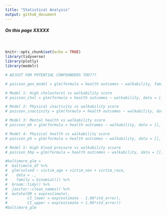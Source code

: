 ```yaml
---
title: "Statistical Analysis"
output: github_document
---
```


<style>
div.blue { background-color:aliceblue; border-radius: 5px; padding: 20px;}
</style>
<div class = "blue">

##### On this page XXXXX

</div>

<br>


```r
knitr::opts_chunk$set(echo = TRUE)
library(tidyverse)
library(plotly)
library(modelr)
```

```r
# ADJUST FOR POTENTIAL CONFOUNDERS TOO???

# poisson_gen_model = glm(formula = health outcomes ~ walkability, family = poisson)

# Model 1: High cholesterol vs walkability score
# poisson_chol = glm(formula = health outcomes ~ walkability, data = [], family = poisson)

# Model 2: Physical inactivity vs walkability score
# poisson_inactivity = glm(formula = health outcomes ~ walkability, data = [], family = poisson)

# Model 3: Mental health vs walkability score
# poisson_mh = glm(formula = health outcomes ~ walkability, data = [], family = poisson)

# Model 4: Physical health vs walkability score
# poisson_ph = glm(formula = health outcomes ~ walkability, data = [], family = poisson)

# Model 5: High blood pressure vs walkability scsore
# poisson_hbp = glm(formula = health outcomes ~ walkability, data = [], family = poisson)

```

```r
#baltimore_glm =
#  baltimore_df %>%
#  glm(solved ~ victim_age + victim_sex + victim_race,
#    data = .,
#    family = binomial()) %>%
#  broom::tidy() %>%
#  janitor::clean_names() %>%
#  mutate(OR = exp(estimate),
#         CI_lower = exp(estimate - 1.96*std_error),
#         CI_upper = exp(estimate + 1.96*std_error))
#baltimore_glm
```


